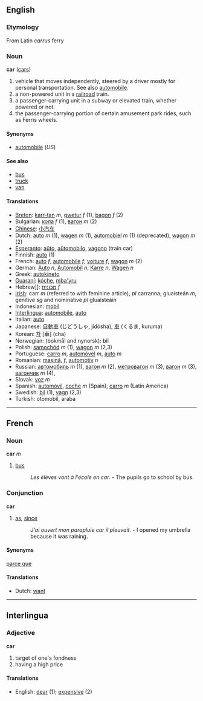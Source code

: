 ==English==
===Etymology===

From Latin ''carrus'' ferry

===Noun===
'''car''' ([[cars]])

#vehicle that moves independently, steered by a driver mostly for personal transportation.  See also [[automobile]].
#a non-powered unit in a [[railroad]] train.
#a passenger-carrying unit in a subway or elevated train, whether powered or not.
#the passenger-carrying portion of certain amusement park rides, such as Ferris wheels.

====Synonyms====
*[[automobile]] (''US'')

====See also====
*[[bus]]
*[[truck]]
*[[van]]

====Translations====
*[[Breton]]: [[karr-tan]] ''m'', [[gwetur]] ''f'' (1), [[bagon]] ''f'' (2)
*Bulgarian: [[кола]] ''f'' (1), [[вагон]] ''m'' (2)
*[[Chinese]]: [[小汽车]]
*Dutch: [[auto]] ''m'' (1), [[wagen]] ''m'' (1), [[automobiel]] ''m'' (1) (deprecated), [[wagon]] ''m'' (2)
*[[Esperanto]]: [[aŭto]], [[aŭtomobilo]], [[vagono]] (train car)
*Finnish: [[auto]] (1)
*French: [[auto]] ''f'', [[automobile]] ''f'', [[voiture]] ''f'', [[wagon]] ''m'' (2)
*German: [[Auto]] ''n'', [[Automobil]] ''n'', [[Karre]] ''n'', [[Wagen]] ''n''
*Greek: [[autokineto]]
*[[Guaraní]]: [[kóche]], [[mba'yru]]
*Hebrew]]: [[מכונית]] ''f''
*[[Irish]]: carr ''m'' (referred to with feminine article), ''pl'' carranna; gluaisteán ''m'', genitive ''sg'' and nominative ''pl'' gluaisteáin
*Indonesian: [[mobil]]
*[[Interlingua]]: [[automobile]], [[auto]]
*Italian: [[auto]]
*Japanese: [[自動車]] (じどうしゃ, jidōsha), [[車]] (くるま, kuruma)
*Korean: [[차]] [車] (cha)
*Norwegian: (bokmål and nynorsk): bil
*Polish: [[samochód]] ''m'' (1), [[wagon]] ''m'' (2,3)
*Portuguese: [[carro]] ''m'', [[automóvel]] ''m'', [[auto]] ''m''
*Romanian: [[maşină]], ''f'', [[automotiv]] ''n''
*Russian: [[автомобиль]] ''m'' (1), [[вагон]] ''m'' (2), [[метровагон]] ''m'' (3), [[вагон]] ''m'' (3), [[вагончик]] ''m'' (4), 
*Slovak: [[voz]] ''m''
*Spanish: [[automóvil]], [[coche]] ''m'' (Spain), [[carro]] ''m'' (Latin America)
*Swedish: [[bil]] (1), [[vagn]] (2,3)
*Turkish: otomobil, araba

----

==French==
===Noun===
'''car''' ''m''

# [[bus]]
#: ''Les élèves vont à l'école en car.'' - The pupils go to school by bus.

===Conjunction===
'''car'''

# [[as]], [[since]]
#: ''J'ai ouvert mon parapluie car il pleuvait.'' - I opened my umbrella because it was raining.

====Synonyms====
[[parce que]] <!-- This is not a perfect synonym, a usage note by a native speaker would be good-->

====Translations====
*Dutch: [[want]] <!-- This is a distinction not made in English, as far as I know, so this translation exceptionally should be here, I think -->

----
==Interlingua==
===Adjective===
'''car'''

# target of one's fondness
# having a high price

====Translations====
*English: [[dear]] (1); [[expensive]] (2)